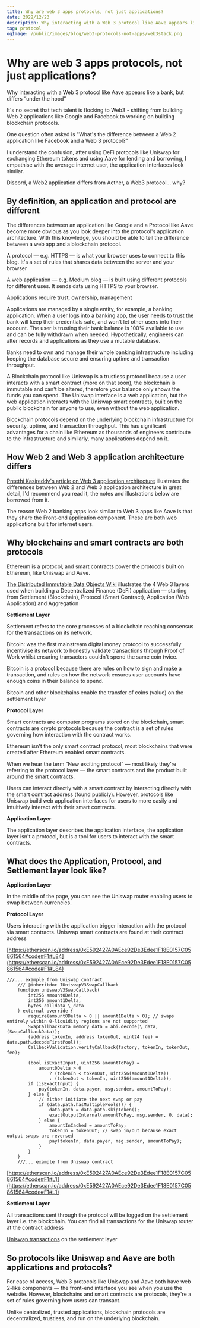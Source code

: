 ```yaml
---
title: Why are web 3 apps protocols, not just applications?
date: 2022/12/23
description: Why interacting with a Web 3 protocol like Aave appears like a bank, but differs “under the hood
tag: protocol
ogImage: /public/images/blog/web3-protocols-not-apps/web3stack.png
---
```



# Why are web 3 apps protocols, not just applications?

Why interacting with a Web 3 protocol like Aave appears like a bank, but differs “under the hood”

It's no secret that tech talent is flocking to Web3 - shifting from building Web 2 applications like Google and Facebook to working on building blockchain protocols.

One question often asked is "What's the difference between a Web 2 application like Facebook and a Web 3 protocol?"

I understand the confusion, after using DeFi protocols like Uniswap for exchanging Ethereum tokens and using Aave for lending and borrowing, I empathise with the average internet user, the application interfaces look similar.

Discord, a Web2 application differs from Aether, a Web3 protocol… why?

<TwoImages
  src='/images/blog/web3-protocols-not-apps/discord.png'
  alt='Discord'
  caption='Aether vs Discord'
  src2='/images/blog/web3-protocols-not-apps/aether.png'
  alt2='Aether vs Discord'
  caption2='Aether'
/>

## By definition, an application and protocol are different

The differences between an application like Google and a Protocol like Aave become more obvious as you look deeper into the protocol's application architecture. With this knowledge, you should be able to tell the difference between a web app and a blockchain protocol.

A protocol — e.g. HTTPS — is what your browser uses to connect to this blog. It's a set of rules that shares data between the server and your browser

A web application — e.g. Medium blog — is built using different protocols for different uses. It sends data using HTTPS to your browser.

Applications require trust, ownership, management

Applications are managed by a single entity, for example, a banking application. When a user logs into a banking app, the user needs to trust the bank will keep their credentials safe, and won't let other users into their account. The user is trusting their bank balance is 100% available to use and can be fully withdrawn when needed. Hypothetically, engineers can alter records and applications as they use a mutable database.

Banks need to own and manage their whole banking infrastructure including keeping the database secure and ensuring uptime and transaction throughput.

A Blockchain protocol like Uniswap is a trustless protocol because a user interacts with a smart contract (more on that soon), the blockchain is immutable and can't be altered, therefore your balance only shows the funds you can spend. The Uniswap interface is a web application, but the web application interacts with the Uniswap smart contracts, built on the public blockchain for anyone to use, even without the web application.

Blockchain protocols depend on the underlying blockchain infrastructure for security, uptime, and transaction throughput. This has significant advantages for a chain like Ethereum as thousands of engineers contribute to the infrastructure and similarly, many applications depend on it.

## How Web 2 and Web 3 application architecture differs

[Preethi Kasireddy's article on Web 3 application architecture](https://www.preethikasireddy.com/post/the-architecture-of-a-web-3-0-application) illustrates the differences between Web 2 and Web 3 application architecture in great detail, I'd recommend you read it, the notes and illustrations below are borrowed from it.

The reason Web 2 banking apps look similar to Web 3 apps like Aave is that they share the Front-end application component. These are both web applications built for internet users.

## Why blockchains and smart contracts are both protocols

Ethereum is a protocol, and smart contracts power the protocols built on Ethereum, like Uniswap and Aave.

[The Distributed Immutable Data Objects Wiki](https://www.omgwiki.org/dido/doku.php?id=dido:public:ra:1.2_views:2_tech_views:defilayers) illustrates the 4 Web 3 layers used when building a Decentralized Finance (DeFi) application — starting from Settlement (Blockchain), Protocol (Smart Contract), Application (Web Application) and Aggregation

<OneImage
  src='/images/blog/web3-protocols-not-apps/protocollayer.png'
  alt='Protocol Layer'
  caption='4 Protocol Layers'
/>

**Settlement Layer**

Settlement refers to the core processes of a blockchain reaching consensus for the transactions on its network.

Bitcoin: was the first mainstream digital money protocol to successfully incentivise its network to honestly validate transactions through Proof of Work whilst ensuring transactors couldn't spend the same coin twice.

Bitcoin is a protocol because there are rules on how to sign and make a transaction, and rules on how the network ensures user accounts have enough coins in their balance to spend.

Bitcoin and other blockchains enable the transfer of coins (value) on the settlement layer

**Protocol Layer**

Smart contracts are computer programs stored on the blockchain, smart contracts are crypto protocols because the contract is a set of rules governing how interaction with the contract works.

Ethereum isn't the only smart contract protocol, most blockchains that were created after Ethereum enabled smart contracts.

When we hear the term “New exciting protocol” — most likely they're referring to the protocol layer — the smart contracts and the product built around the smart contracts.

Users can interact directly with a smart contract by interacting directly with the smart contract address (found publicly). However, protocols like Uniswap build web application interfaces for users to more easily and intuitively interact with their smart contracts.

**Application Layer**

The application layer describes the application interface, the application layer isn't a protocol, but is a tool for users to interact with the smart contracts.

## What does the Application, Protocol, and Settlement layer look like?

**Application Layer**

In the middle of the page, you can see the Uniswap router enabling users to swap between currencies.

**Protocol Layer**

Users interacting with the application trigger interaction with the protocol via smart contracts. Uniswap smart contracts are found at their contract address

[https://etherscan.io/address/0xE592427A0AEce92De3Edee1F18E0157C05861564#code#F1#L84](https://etherscan.io/address/0xE592427A0AEce92De3Edee1F18E0157C05861564#code#F1#L84)

```
///... example from Uniswap contract
    /// @inheritdoc IUniswapV3SwapCallback
    function uniswapV3SwapCallback(
        int256 amount0Delta,
        int256 amount1Delta,
        bytes calldata \_data
    ) external override {
        require(amount0Delta > 0 || amount1Delta > 0); // swaps entirely within 0-liquidity regions are not supported
        SwapCallbackData memory data = abi.decode(\_data, (SwapCallbackData));
        (address tokenIn, address tokenOut, uint24 fee) = data.path.decodeFirstPool();
        CallbackValidation.verifyCallback(factory, tokenIn, tokenOut, fee);

        (bool isExactInput, uint256 amountToPay) =
            amount0Delta > 0
                ? (tokenIn < tokenOut, uint256(amount0Delta))
                : (tokenOut < tokenIn, uint256(amount1Delta));
        if (isExactInput) {
            pay(tokenIn, data.payer, msg.sender, amountToPay);
        } else {
            // either initiate the next swap or pay
            if (data.path.hasMultiplePools()) {
                data.path = data.path.skipToken();
                exactOutputInternal(amountToPay, msg.sender, 0, data);
            } else {
                amountInCached = amountToPay;
                tokenIn = tokenOut; // swap in/out because exact output swaps are reversed
                pay(tokenIn, data.payer, msg.sender, amountToPay);
            }
        }
    }
    ///... example from Uniswap contract
```

[https://etherscan.io/address/0xE592427A0AEce92De3Edee1F18E0157C05861564#code#F1#L1](https://etherscan.io/address/0xE592427A0AEce92De3Edee1F18E0157C05861564#code#F1#L1)

**Settlement Layer**

All transactions sent through the protocol will be logged on the settlement layer i.e. the blockchain. You can find all transactions for the Uniswap router at the contract address

[Uniswap transactions](https://etherscan.io/address/0xE592427A0AEce92De3Edee1F18E0157C05861564) on the settlement layer

## So protocols like Uniswap and Aave are both applications and protocols?

For ease of access, Web 3 protocols like Uniswap and Aave both have web 2-like components — the front-end interface you see when you use the website. However, blockchains and smart contracts are protocols, they're a set of rules governing how users can transact.

Unlike centralized, trusted applications, blockchain protocols are decentralized, trustless, and run on the underlying blockchain.

